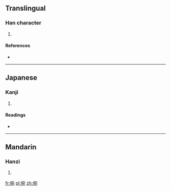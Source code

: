 ==Translingual==

===Han character===
{{Han char|rn=9|rad=人|as=08|sn=10|four=2321<sub>2</sub>|canj=人十弓山 (OJNU)|ids=⿰亻宛}}

# {{defn|Han|sort=人08}}

====References====
* {{Han ref|kx=0107.120|dkj=00754|dj=0227.220|hdz=10184.070|uh=5007|ud=20487|bh=D0CA|bd=53450}}

----

==Japanese==

===Kanji===
{{ja-kanji|grade=|rs=人08}}

# {{defn|lang=ja|sort=人08}}

====Readings====
* {{ja-readings|on=[[えん]] (en), [[おん]] (on)|kun=[[たのしむ]] (tanoshimu), [[よろこぶ]] (yorokobu), [[すすめる]] (susumeru)}}

----

==Mandarin==

===Hanzi===
{{cmn-hanzi|pin=[[lài]] ([[lai4]]), [[wǎn]] ([[wan3]])|wg=lai<sup>4</sup>, wan<sup>3</sup>}}

# {{defn|lang=cmn|sort=人08}}

[[fr:倇]]
[[pl:倇]]
[[zh:倇]]